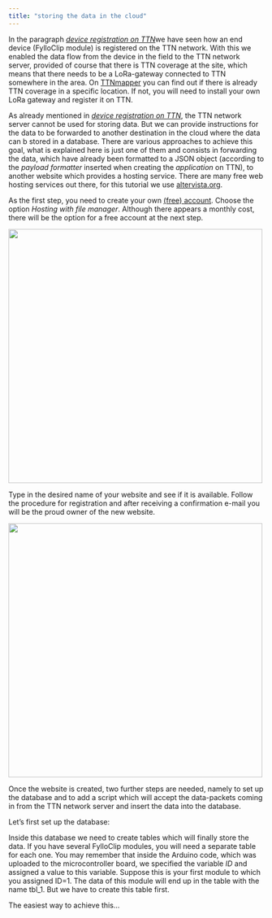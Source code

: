 ```yaml
---
title: "storing the data in the cloud"
---
```


In the paragraph [*device registration on TTN*](https://fylloclip.github.io/tutorial/device_registration.html)we have seen how an end device (FylloClip module) is registered on the TTN network. With this we enabled the data flow from the device in the field to the TTN network server, provided of course that there is TTN coverage at the site, which means that there needs to be a LoRa-gateway connected to TTN somewhere in the area. On [TTNmapper](https://ttnmapper.org/) you can find out if there is already TTN coverage in a specific location. If not, you will need to install your own LoRa gateway and register it on TTN.

As already mentioned in [*device registration on TTN*](https://fylloclip.github.io/tutorial/device_registration.html), the TTN network server cannot be used for storing data. But we can provide instructions for the data to be forwarded to another destination in the cloud where the data can b stored in a database. There are various approaches to achieve this goal, what is explained here is just one of them and consists in forwarding the data, which have already been formatted to a JSON object (according to the *payload formatter* inserted when creating the *application* on TTN), to another website which provides a hosting service. There are many free web hosting services out there, for this tutorial we use [altervista.org](https://en.altervista.org/).

As the first step, you need to create your own [(free) account](https://en.altervista.org/create-free-site.php). Choose the option *Hosting with file manager*. Although there appears a monthly cost, there will be the option for a free account at the next step.

![](images/clipboard-1445895787.png){width="500"}

Type in the desired name of your website and see if it is available. Follow the procedure for registration and after receiving a confirmation e-mail you will be the proud owner of the new website.

![](images/clipboard-2789207297.png){width="500"}

Once the website is created, two further steps are needed, namely to set up the database and to add a script which will accept the data-packets coming in from the TTN network server and insert the data into the database.

Let's first set up the database:

Inside this database we need to create tables which will finally store the data. If you have several FylloClip modules, you will need a separate table for each one. You may remember that inside the Arduino code, which was uploaded to the microcontroller board, we specified the variable *ID* and assigned a value to this variable. Suppose this is your first module to which you assigned ID=1. The data of this module will end up in the table with the name tbl_1. But we have to create this table first.

The easiest way to achieve this...
